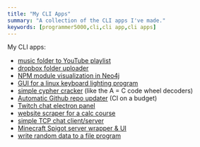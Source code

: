 ```yaml
---
title: "My CLI Apps"
summary: "A collection of the CLI apps I've made."
keywords: [programmer5000,cli,cli app,cli apps]
---
```


My CLI apps:
- [music folder to YouTube playlist](/cli-apps/folder-to-youtube-playlist)
- [dropbox folder uploader](/cli-apps/dropbox-folder-uploader)
- [NPM module visualization in Neo4j](/cli-apps/npm2neo4j)
- [GUI for a linux keyboard lighting program](/cli-apps/rogauracore-gui)
- [simple cypher cracker](/cli-apps/sincode) (like the A = C code wheel decoders)
- [Automatic Github repo updater](/cli-apps/github-auto-pull) (CI on a budget)
- [Twitch chat electron panel](/cli-apps/twitch-chat-panel)
- [website scraper for a calc course](/cli-apps/calcmedic-scraper)
- [simple TCP chat client/server](/cli-apps/chat)
- [Minecraft Spigot server wrapper & UI](/cli-apps/mc-plus-plus)
- [write random data to a file program](/cli-apps/writenull)
